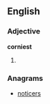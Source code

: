==English==

===Adjective===
'''corniest'''

# {{superlative of|corny}}

===Anagrams===
* [[noticers#English|noticers]]